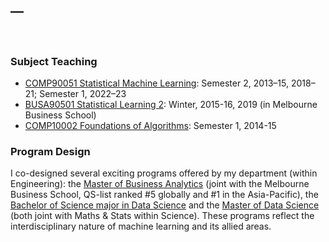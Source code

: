 ---
---

<link rel="stylesheet" href="styles.css" type="text/css">

<br>

### Subject Teaching

* [COMP90051 Statistical Machine Learning](https://handbook.unimelb.edu.au/view/2018/COMP90051): Semester 2, 2013--15, 2018--21; Semester 1, 2022--23
* [BUSA90501 Statistical Learning 2](https://handbook.unimelb.edu.au/view/2015/BUSA90501): Winter, 2015-16, 2019 (in Melbourne Business School)
* [COMP10002 Foundations of Algorithms](https://handbook.unimelb.edu.au/view/2015/COMP10002): Semester 1, 2014-15

### Program Design

I co-designed several exciting programs offered by my department (within Engineering): the [Master of Business Analytics](http://mbs.edu/programs/masterbusinessanalytics/Pages/Master-Business-Analytics.aspx) (joint with the Melbourne Business School, QS-list ranked #5 globally and #1 in the Asia-Pacific), the [Bachelor of Science major in Data Science](http://bsc.unimelb.edu.au/majors/data-science) and the [Master of Data Science](http://science-courses.unimelb.edu.au/study/degrees/master-of-data-science/overview) (both joint with Maths & Stats within Science). These programs reflect the interdisciplinary nature of machine learning and its allied areas.
